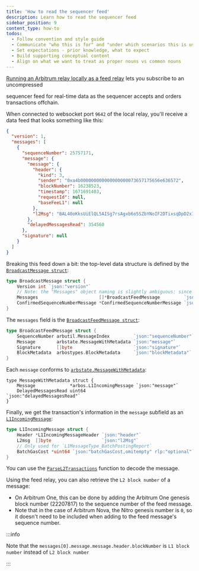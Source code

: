 ```yaml
---
title: 'How to read the sequencer feed'
description: Learn how to read the sequencer feed
sidebar_position: 9
content_type: how-to
todos:
  - Follow convention and style guide
  - Communicate "who this is for" and "under which scenarios this is useful".
  - Set expectations - prior knowledge, what to expect
  - Build supporting conceptual content
  - Align on what we want to treat as proper nouns vs common nouns
---
```


[Running an Arbitrum relay locally as a feed relay](/run-arbitrum-node/run-feed-relay.mdx) lets you subscribe to an uncompressed

<a data-quicklook-from="sequencer-feed">sequencer feed</a> for real-time data as the sequencer accepts and orders transactions offchain.

When connected to websocket port `9642` of the local relay, you'll receive a data feed that looks something like this:

```json
{
  "version": 1,
  "messages": [
    {
      "sequenceNumber": 25757171,
      "message": {
        "message": {
          "header": {
            "kind": 3,
            "sender": "0xa4b000000000000000000073657175656e636572",
            "blockNumber": 16238523,
            "timestamp": 1671691403,
            "requestId": null,
            "baseFeeL1": null
          },
          "l2Msg": "BAL40oKksUiElQL5AISg7rsAgxb6o5SZbYNoIF2DTixsqDpD2xII9GJLG4C4ZAhh6N0AAAAAAAAAAAAAAAC7EQiq1R1VYgL3/oXgvD921hYRyAAAAAAAAAAAAAAAAAAAAAAAAAAAAAAAAAAAAAAAAAABAAAAAAAAAAAAAAAAAAAAAAAAAAAAAAAAAAAAAAAAAArAAaAkebuEnSAUvrWVBGTxA7W+ZMNn5uyLlbOH7Nrs0bYOv6AOxQPqAo2UB0Z7vqlugjn+BUl0drDcWejBfDiPEC6jQA=="
        },
        "delayedMessagesRead": 354560
      },
      "signature": null
    }
  ]
}
```

Breaking this feed down a bit: the top-level data structure is defined by the
[`BroadcastMessage struct`](https://github.com/OffchainLabs/nitro/blob/9b1e622102fa2bebfd7dffd327be19f8881f1467/broadcaster/broadcaster.go#L42):

```go
type BroadcastMessage struct {
	Version int `json:"version"`
	// Note: the "Messages" object naming is slightly ambiguous: since there are different types of messages
	Messages                       []*BroadcastFeedMessage         `json:"messages,omitempty"`
	ConfirmedSequenceNumberMessage *ConfirmedSequenceNumberMessage `json:"confirmedSequenceNumberMessage,omitempty"`
}
```

The `messages` field is the
[`BroadcastFeedMessage struct`](https://github.com/OffchainLabs/nitro/blob/9b1e622102fa2bebfd7dffd327be19f8881f1467/broadcaster/broadcaster.go#L49):

```go
type BroadcastFeedMessage struct {
	SequenceNumber arbutil.MessageIndex         `json:"sequenceNumber"`
	Message        arbstate.MessageWithMetadata `json:"message"`
	Signature      []byte                       `json:"signature"`
	BlockMetadata  arbostypes.BlockMetadata     `json:"blockMetadata"`
}
```

Each `message` conforms to
[`arbstate.MessageWithMetadata`](https://github.com/OffchainLabs/nitro/blob/a05f768d774f60468a58a6a94fcc1be18e4d8fae/arbstate/inbox.go#L42):

```
type MessageWithMetadata struct {
	Message             *arbos.L1IncomingMessage `json:"message"`
	DelayedMessagesRead uint64                   `json:"delayedMessagesRead"`
}
```

Finally, we get the transaction's information in the `message` subfield as an
[`L1IncomingMessage`](https://github.com/OffchainLabs/nitro/blob/9b1e622102fa2bebfd7dffd327be19f8881f1467/arbos/incomingmessage.go#L61):

```go
type L1IncomingMessage struct {
	Header *L1IncomingMessageHeader `json:"header"`
	L2msg  []byte                   `json:"l2Msg"`
	// Only used for `L1MessageType_BatchPostingReport`
	BatchGasCost *uint64 `json:"batchGasCost,omitempty" rlp:"optional"`
}
```

You can use the [`ParseL2Transactions`](https://github.com/OffchainLabs/nitro/blob/9b1e622102fa2bebfd7dffd327be19f8881f1467/arbos/incomingmessage.go#L227)
function to decode the message.

Using the feed relay, you can also retrieve the `L2 block number` of a message:

- On <a data-quicklook-from="arbitrum-one">Arbitrum One</a>, this can be done by adding the Arbitrum One genesis block number (22207817) to the sequence number
  of the feed message.
- Note that in the case of <a data-quicklook-from="arbitrum-nova">Arbitrum Nova</a>, the Nitro genesis number is `0`, so it doesn't need to be included when
  adding to the feed message's sequence number.

:::info

Note that the `messages[0].message.message.header.blockNumber` is `L1 block number` instead of `L2 block number`

:::
